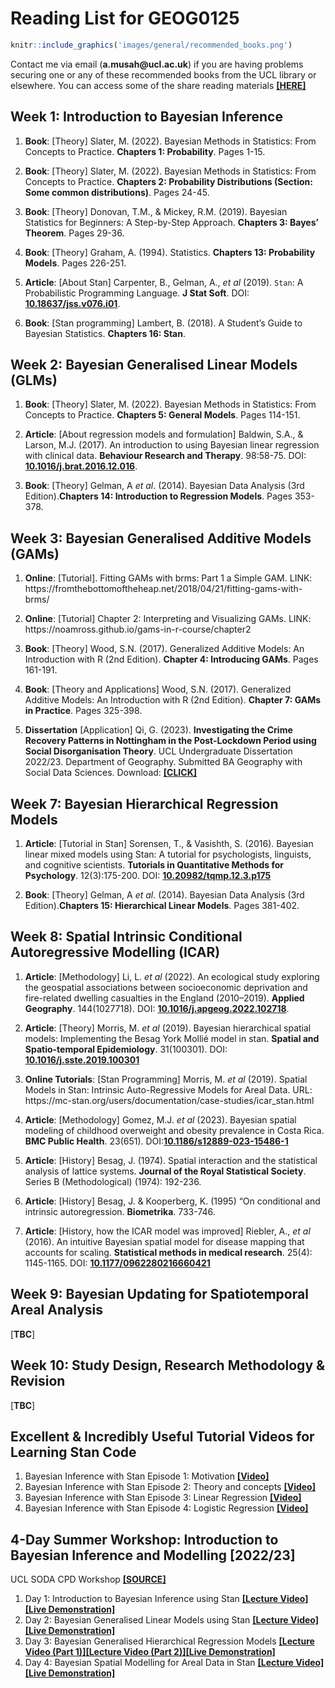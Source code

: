 # Reading List for GEOG0125 {-}

```r
knitr::include_graphics('images/general/recommended_books.png')
```

Contact me via email (**a.musah@ucl.ac.uk**) if you are having problems securing one or any of these recommended books from the UCL library or elsewhere. You can access some of the share reading materials [**[HERE]**](https://drive.google.com/drive/folders/1jxzwkulTuPhfOWApzprqVfy31RjyI-2X?usp=share_link)

## Week 1: Introduction to Bayesian Inference {-}

1. **Book**: [Theory] Slater, M. (2022). Bayesian Methods in Statistics: From Concepts to Practice. **Chapters 1: Probability**. Pages 1-15.

2. **Book**: [Theory] Slater, M. (2022). Bayesian Methods in Statistics: From Concepts to Practice. **Chapters 2: Probability Distributions (Section: Some common distributions)**. Pages 24-45.

3. **Book**: [Theory] Donovan, T.M., & Mickey, R.M. (2019). Bayesian Statistics for Beginners: A Step-by-Step Approach. **Chapters 3: Bayes' Theorem**. Pages 29-36.

4. **Book**: [Theory] Graham, A. (1994). Statistics. **Chapters 13: Probability Models**. Pages 226-251.

5. **Article**: [About Stan] Carpenter, B., Gelman, A., _et al_ (2019). `Stan`: A Probabilistic Programming Language. **J Stat Soft**. DOI: [**10.18637/jss.v076.i01**](https://doi.org/10.18637%2Fjss.v076.i01).

6. **Book**: [Stan programming] Lambert, B. (2018). A Student's Guide to Bayesian Statistics. **Chapters 16: Stan**.

## Week 2: Bayesian Generalised Linear Models (GLMs) {-}

1. **Book**: [Theory] Slater, M. (2022). Bayesian Methods in Statistics: From Concepts to Practice. **Chapters 5: General Models**. Pages 114-151.

2. **Article**: [About regression models and formulation] Baldwin, S.A., & Larson, M.J. (2017). An introduction to using Bayesian linear regression with clinical data. **Behaviour Research and Therapy**. 98:58-75. DOI: [**10.1016/j.brat.2016.12.016**](https://doi.org/10.1016/j.brat.2016.12.016).

3. **Book**: [Theory] Gelman, A _et al_. (2014). Bayesian Data Analysis (3rd Edition).**Chapters 14: Introduction to Regression Models**. Pages 353-378.

## Week 3: Bayesian Generalised Additive Models (GAMs) {-}

1. **Online**: [Tutorial]. Fitting GAMs with brms: Part 1 a Simple GAM. LINK: https://fromthebottomoftheheap.net/2018/04/21/fitting-gams-with-brms/

2. **Online**: [Tutorial] Chapter 2: Interpreting and Visualizing GAMs. LINK: https://noamross.github.io/gams-in-r-course/chapter2

3. **Book**: [Theory] Wood, S.N. (2017). Generalized Additive Models: An Introduction with R (2nd Edition). **Chapter 4: Introducing GAMs**. Pages 161-191.

4. **Book**: [Theory and Applications] Wood, S.N. (2017). Generalized Additive Models: An Introduction with R (2nd Edition). **Chapter 7: GAMs in Practice**. Pages 325-398.

5. **Dissertation** [Application] Qi, G. (2023). **Investigating the Crime Recovery Patterns in Nottingham in the Post-Lockdown Period using Social Disorganisation Theory**. UCL Undergraduate Dissertation 2022/23. Department of Geography. Submitted BA Geography with Social Data Sciences. Download: [**[CLICK]**]()

## Week 7: Bayesian Hierarchical Regression Models {-}

1. **Article**: [Tutorial in Stan] Sorensen, T., & Vasishth, S. (2016). Bayesian linear mixed models using Stan: A tutorial for psychologists, linguists, and cognitive scientists. **Tutorials in Quantitative Methods for Psychology**. 12(3):175-200. DOI: [**10.20982/tqmp.12.3.p175**](https://www.tqmp.org/RegularArticles/vol12-3/p175/p175.pdf)

2. **Book**: [Theory] Gelman, A _et al_. (2014). Bayesian Data Analysis (3rd Edition).**Chapters 15: Hierarchical Linear Models**. Pages 381-402.

## Week 8: Spatial Intrinsic Conditional Autoregressive Modelling (ICAR) {-}

1. **Article**: [Methodology] Li, L. _et al_ (2022). An ecological study exploring the geospatial associations between socioeconomic deprivation and fire-related dwelling casualties in the England (2010–2019). **Applied Geography**. 144(1027718). DOI: [**10.1016/j.apgeog.2022.102718**](https://doi.org/10.1016/j.apgeog.2022.102718).

2. **Article**: [Theory] Morris, M. _et al_ (2019). Bayesian hierarchical spatial models: Implementing the Besag York Mollié model in stan. **Spatial and Spatio-temporal Epidemiology**. 31(100301). DOI: [**10.1016/j.sste.2019.100301 **](https://doi.org/10.1016/j.sste.2019.100301)

3. **Online Tutorials**: [Stan Programming] Morris, M. _et al_ (2019). Spatial Models in Stan: Intrinsic Auto-Regressive Models for Areal Data. URL: https://mc-stan.org/users/documentation/case-studies/icar_stan.html

4. **Article**: [Methodology] Gomez, M.J. _et al_ (2023). Bayesian spatial modeling of childhood overweight and obesity prevalence in Costa Rica. **BMC Public Health**. 23(651). DOI:[**10.1186/s12889-023-15486-1**](https://doi.org/10.1186/s12889-023-15486-1)

5. **Article**: [History] Besag, J. (1974). Spatial interaction and the statistical analysis of lattice systems. **Journal of the Royal Statistical Society**. Series B (Methodological) (1974): 192-236.

6. **Article**: [History] Besag, J. & Kooperberg, K. (1995) “On conditional and intrinsic autoregression. **Biometrika**. 733-746.

7. **Article**: [History, how the ICAR model was improved] Riebler, A., _et al_ (2016). An intuitive Bayesian spatial model for disease mapping that accounts for scaling. **Statistical methods in medical research**. 25(4): 1145-1165. DOI: [**10.1177/0962280216660421**](https://doi.org/10.1177/0962280216660421)

## Week 9: Bayesian Updating for Spatiotemporal Areal Analysis {-}

[**TBC**]

## Week 10: Study Design, Research Methodology & Revision {-}

[**TBC**]

## Excellent & Incredibly Useful Tutorial Videos for Learning Stan Code {-}

1. Bayesian Inference with Stan Episode 1: Motivation [**[Video]**](https://youtu.be/ZVri1VgK54U?si=_YQk8AvMjP1hVSI6)
2. Bayesian Inference with Stan Episode 2: Theory and concepts [**[Video]**](https://www.youtube.com/watch?v=S-qU3lUG6Ck)
3. Bayesian Inference with Stan Episode 3: Linear Regression [**[Video]**](https://youtu.be/BeBkFKKhel4?si=Ik2Kkge8lmTe0Akv)
4. Bayesian Inference with Stan Episode 4: Logistic Regression [**[Video]**](https://youtu.be/LFPMrCYcT-M?si=K0LumJqnzo84142y)

## 4-Day Summer Workshop: Introduction to Bayesian Inference and Modelling [2022/23] {-}

UCL SODA CPD Workshop [**[SOURCE]**](https://uclpg-msc-sgds.github.io/UCL-SODA-CPD-RStan/)

1. Day 1: Introduction to Bayesian Inference using Stan [**[Lecture Video]**](https://www.youtube.com/watch?v=P0XttSki1jQ) [**[Live Demonstration]**](https://www.youtube.com/watch?v=N_P_EtT1MZk)
2. Day 2: Bayesian Generalised Linear Models using Stan [**[Lecture Video]**](https://www.youtube.com/watch?v=BXuppKiEHXU) [**[Live Demonstration]**](https://www.youtube.com/watch?v=cE9DEZAZnsY)
3. Day 3: Bayesian Generalised Hierarchical Regression Models [**[Lecture Video (Part 1)]**](https://www.youtube.com/watch?v=hP86-T_k38k)[**[Lecture Video (Part 2)]**](https://www.youtube.com/watch?v=r1RPPAtFV0w)[**[Live Demonstration]**](https://www.youtube.com/watch?v=DFi_ao4TbAQ)
4. Day 4: Bayesian Spatial Modelling for Areal Data in Stan [**[Lecture Video]**](https://www.youtube.com/watch?v=IIFOwxtfuPU) [**[Live Demonstration]**](https://www.youtube.com/watch?v=bEzTC5WbBIA)
